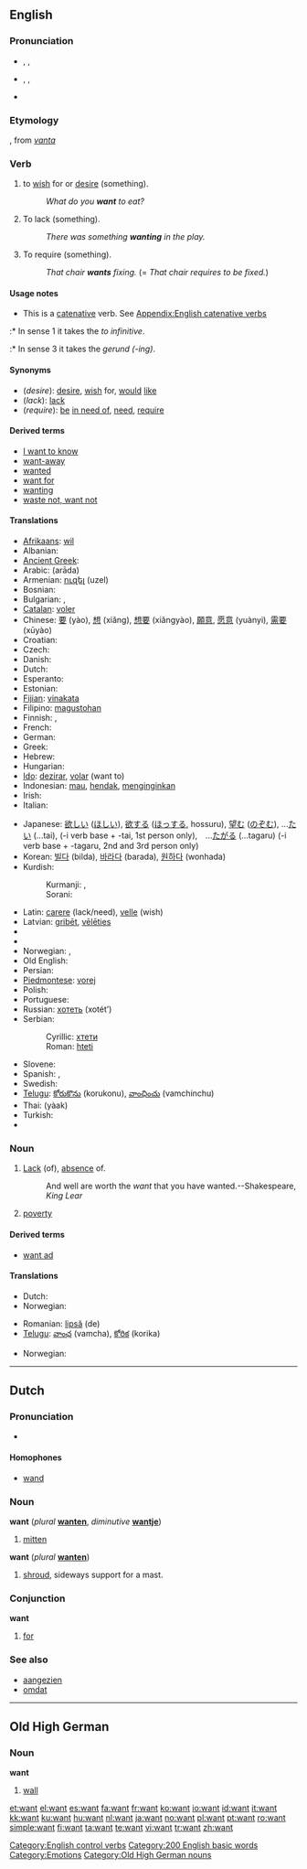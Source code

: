 {{wikipedia|dab=want (disambiguation)|want}}
==English==

{{rank|quite|brought|woman|232|want|home|whose|words}}

===Pronunciation===
* {{a|UK}} {{enPR|wŏnt}}, {{IPA|/wɒnt/}}, {{SAMPA|/wQnt/}}
* {{a|US}} {{enPR|wänt}}, {{IPA|/wɑnt/}}, {{SAMPA|/wAnt/}}
* {{audio|en-us-want.ogg|Audio (US)}}
*: {{rhymes|ɒnt}}

===Etymology===
{{etyl|enm}}, from {{etyl|non}} ''[[vanta]]''

===Verb===
{{en-verb}}

# {{transitive}} to [[wish]] for or [[desire]] (something).
#: ''What do you '''want''' to eat?''
# {{transitive}} To lack (something).
#: ''There was something '''wanting''' in the play.''
# {{context|transitive|informal}} To require (something).
#: ''That chair '''wants''' fixing.'' (= ''That chair requires to be fixed.'')

====Usage notes====
* This is a [[catenative]] verb. See [[Appendix:English catenative verbs]]
:* In sense 1 it takes the ''to infinitive''.
:* In sense 3 it takes the ''gerund (-ing)''.

====Synonyms====
* (''desire''): [[desire]], [[wish]] for, [[would]] [[like]]
* (''lack''): [[lack]]
* (''require''): [[be]] [[in need of]], [[need]], [[require]]

====Derived terms====
* [[I want to know]]
* [[want-away]]
* [[wanted]]<!--adjective, as in "wanted man"-->
* [[want for]]
* [[wanting]]<!--adjective, as in "leave something wanting"-->
* [[waste not, want not]]

====Translations====
{{trans-top|desire}}
* [[Afrikaans]]: [[wil]]
* Albanian: {{t-|sq|do|xs=Albanian}}
* [[Ancient Greek]]: {{tø|grc|ἐθέλω|tr=ethelō|sc=polytonic}}
* Arabic: {{Arab|[[أراد]]}} (arāda)
* Armenian: [[ուզել ]] (uzel)
* Bosnian: {{t-|bs|htjeti}}
* Bulgarian: {{t+|bg|искам|sc=Cyrl}}, {{t+|bg|желая|sc=Cyrl}}
* [[Catalan]]: [[voler]]
* Chinese: [[要]] (yào), [[想]] (xiǎng), [[想要]] (xiǎngyào), [[願意]], [[愿意]] (yuànyi), [[需要]] (xūyào)
* Croatian: {{t-|hr|htjeti}}
* Czech: {{t+|cs|chtít}}
* Danish: {{t+|da|ville}}
* Dutch: {{t+|nl|willen}}
* Esperanto: {{t-|eo|voli|xs=Esperanto}}
* Estonian: {{t-|et|soovima}}
* [[Fijian]]: [[vinakata]]
* Filipino: [[magustohan]]
* Finnish: {{t+|fi|tahtoa}}, {{t+|fi|haluta}}
* French: {{t+|fr|vouloir}}
* German: {{t+|de|wollen}}
* Greek: {{t+|el|θέλω|tr=thélo|sc=Grek}}
* Hebrew: {{t|he|רצה|alt=רָצָה|tr=ratsá|sc=Hebr}}
* Hungarian: {{t+|hu|akar}}
* [[Ido]]: [[dezirar]], [[volar]] (want to)
* Indonesian: [[mau]], [[hendak]], [[ingin|menginginkan]]
* Irish: {{t-|ga|is mian le|xs=Irish}} {{i|with subject and object reversed}}
* Italian: {{t+|it|volere}}
{{trans-mid}}
* Japanese: [[欲しい]] ([[ほしい]]), [[欲する]] ([[ほっする]], hossuru), [[望む]] ([[のぞむ]]), ...[[たい]] (...tai), (-i verb base + -tai, 1st person only),　...[[たがる]] (...tagaru) (-i verb base + -tagaru, 2nd and 3rd person only)
* Korean: [[빌다]] (bilda), [[바라다]] (barada), [[원하다]] (wonhada)
* Kurdish:
*: Kurmanji: {{t+|ku|xwestin}}, {{t+|ku|viyan}}
*: Sorani: {{t-|ku|خواستن|tr=xwastin|sc=KUchar}}
* Latin: [[carere]] (lack/need), [[velle]] (wish)
* Latvian: [[gribēt]], [[vēlēties]]
* {{trreq|Lithuanian}}
* {{trreq|Mongolian}}
* Norwegian: {{t+|no|ville}}, {{t+|no|ønske}}
* Old English: {{t+|ang|willan|xs=Old English}}
* Persian: {{t+|fa|خواستن|tr=xāstæn|sc=fa-Arab|xs=Persian}}
* [[Piedmontese]]: [[vorej]]
* Polish: {{t+|pl|chcieć}}
* Portuguese: {{t+|pt|querer}}
* Russian: [[хотеть]] (xotét’)
* Serbian:
*: Cyrillic: [[хтети]]
*: Roman: [[hteti]]
* Slovene: {{t+|sl|hoteti}}
* Spanish: {{t+|es|querer}}, {{t+|es|desear}}
* Swedish: {{t+|sv|vill}}
* [[Telugu]]: [[కోరుకొను]] (korukonu), [[వాంఛించు]] (vamchinchu)
* Thai: {{Thai|[[อยาก]]}} (yàak)
* Turkish: {{t+|tr|istemek}}
* {{trreq|Vietnamese}}
{{trans-bottom}}

{{trans-see|lack}}

===Noun===
{{wikipedia}}
{{en-noun|s|-}}

# [[Lack]] (of), [[absence]] of.
#: And well are worth the ''want'' that you have wanted.--Shakespeare, ''King Lear''
# [[poverty]]

====Derived terms====
* [[want ad]]

====Translations====
{{trans-top|lack (of)}}
* Dutch: {{t-|nl|tekort|n}}
* Norwegian: {{t+|no|mangel}}
{{trans-mid}}
* Romanian: [[lipsă]] (de) {{f}}
* [[Telugu]]: [[వాంఛ]] (vamcha), [[కోరిక]] (korika)
{{trans-bottom}}

{{trans-top|poverty}}
* Norwegian: {{t-|no|behov}}
{{trans-mid}}
{{trans-bottom}}

[[Category:English control verbs]]

----

==Dutch==

===Pronunciation===
* {{audio|Nl-want.ogg|audio}}

====Homophones====
* [[wand#Dutch|wand]]

===Noun===
'''want''' {{f}} (''plural'' '''[[wanten]]''', ''diminutive'' '''[[wantje]]''')

# [[mitten]]

'''want''' {{n}} (''plural'' '''[[wanten]]''')

# [[shroud]], sideways support for a mast.

===Conjunction===
'''want'''

# [[for]]

===See also===
* [[aangezien]]
* [[omdat]]

----

==Old High German==

===Noun===
'''want''' {{f}}

# [[wall]]

[[Category:200 English basic words]]
[[Category:Emotions]]
[[Category:Old High German nouns]]

[[et:want]]
[[el:want]]
[[es:want]]
[[fa:want]]
[[fr:want]]
[[ko:want]]
[[io:want]]
[[id:want]]
[[it:want]]
[[kk:want]]
[[ku:want]]
[[hu:want]]
[[nl:want]]
[[ja:want]]
[[no:want]]
[[pl:want]]
[[pt:want]]
[[ro:want]]
[[simple:want]]
[[fi:want]]
[[ta:want]]
[[te:want]]
[[vi:want]]
[[tr:want]]
[[zh:want]]